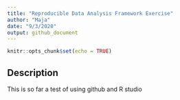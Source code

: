 ```yaml
---
title: "Reproducible Data Analysis Framework Exercise"
author: "Maja"
date: "9/3/2020"
output: github_document
---
```


```r
knitr::opts_chunk$set(echo = TRUE)
```

## Description

This is so far a test of using github and R studio